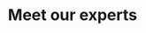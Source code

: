 ---
title: "Meet our experts"
details: "Winners never quit and quitters never win. Take all negative words out of your mental dictionary"
items:
  - name: "Joseph Reynolds"
    designation: "Founder"
    image: "/assets/imgs/team/01.jpg"
  - name: "Eden Gross"
    designation: "Operations manager"
    image: "/assets/imgs/team/02.jpg"
  - name: "Ahsan Abir"
    designation: "CTO"
    image: "/assets/imgs/team/03.jpg"
  - name: "Eshad Dewan"
    designation: "Engineer"
    image: "/assets/imgs/team/04.jpg"
meta:
  meta_title: "Team page"
  meta_description: "Team page description"
---